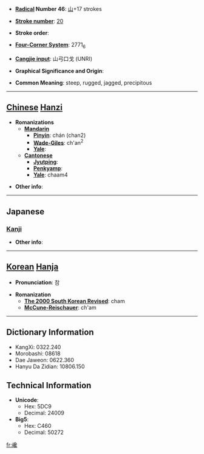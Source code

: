 * '''[[Wiktionary:Chinese radical index| Radical]] Number 46''': [[Wiktionary:Chinese radical index 山|山]]+17 strokes

* '''[[Wiktionary:Chinese total strokes index|Stroke number]]''': [[Wiktionary:Chinese total strokes index 20|20]]

* '''Stroke order''': 

* '''[[Wiktionary:Chinese four corner index|Four-Corner System]]''': 2771<sub>6</sub>

* '''[[Wiktionary:Chinese Cangjie index|Cangjie input]]''': 山弓口戈 (UNRI)

* '''Graphical Significance and Origin''': 

* '''Common Meaning''': steep, rugged, jagged, precipitous

----

== [[Chinese]] [[Hanzi]] ==

* '''Romanizations'''
** '''[[Mandarin]]'''
*** '''[[Pinyin]]''': chán (chan2)
*** '''[[Wade-Giles]]''': ch'an<sup>2</sup>
*** '''[[Yale]]''': 
** '''[[Cantonese]]'''
*** '''[[Jyutping]]''':
*** '''[[Penkyamp]]''': 
*** '''[[Yale]]''': chaam4

* '''Other info''': 

----

==Japanese==
===[[Kanji]]===
{{kanji|on readings=[[さん]] (san), [[ざん]] (zan)|kun readings=}}

* '''Other info''':  

----

== [[Korean]] [[Hanja]] ==

* '''Pronunciation''': 참

* '''Romanization'''
** '''[[The 2000 South Korean Revised Romanization|The 2000 South Korean Revised]]''': cham
** '''[[McCune-Reischauer]]''': ch'am

----

== Dictionary Information ==

* KangXi: 0322.240
* Morobashi: 08618
* Dae Jaweon: 0622.360
* Hanyu Da Zidian: 10806.150

== Technical Information ==

* '''Unicode''':
** Hex: 5DC9
** Decimal: 24009
* '''Big5''':
** Hex: C460
** Decimal: 50272

[[fr:巉]]